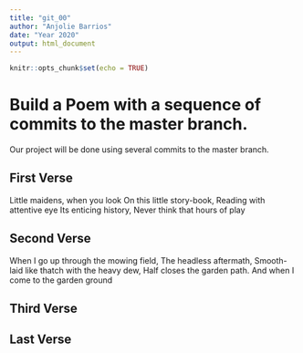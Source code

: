 ```yaml
---
title: "git_00"
author: "Anjolie Barrios"
date: "Year 2020"
output: html_document
---
```


```r
knitr::opts_chunk$set(echo = TRUE)
```
# Build a Poem with a sequence of commits to the master branch.
Our project will be done using several commits to the master branch.
<!-- Do not modify or change any text in "!--" bracketed areas such as this --- these are instructions to
you, if you change any of this the git program will notice it and compromise your git merging strategy !-->

## First Verse 
<!--Put the first five lines of a poem by Lewis Carrol in this section!-->
Little maidens, when you look
On this little story-book,
Reading with attentive eye
Its enticing history,
Never think that hours of play

## Second Verse
<!--Put the first five lines of a poem by Robert Frost here!-->
When I go up through the mowing field, The headless aftermath, Smooth-laid like thatch with the heavy dew, Half closes the garden path. And when I come to the garden ground

## Third Verse
<!--Put the first two verses of The Walrus and the Carpenter here!-->


## Last Verse
<!--Put a short poem of your choice 8-20 lines,here!-->
